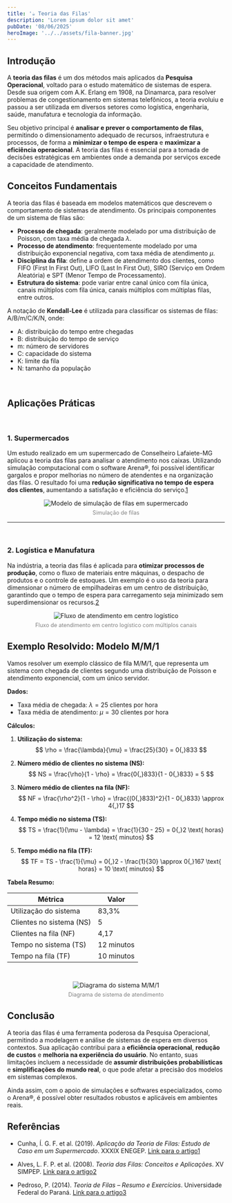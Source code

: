 ```yaml
---
title: '☕ Teoria das Filas'
description: 'Lorem ipsum dolor sit amet'
pubDate: '08/06/2025'
heroImage: '../../assets/fila-banner.jpg'
---
```



## Introdução

A **teoria das filas** é um dos métodos mais aplicados da **Pesquisa Operacional**, voltado para o estudo matemático de sistemas de espera. Desde sua origem com A.K. Erlang em 1908, na Dinamarca, para resolver problemas de congestionamento em sistemas telefônicos, a teoria evoluiu e passou a ser utilizada em diversos setores como logística, engenharia, saúde, manufatura e tecnologia da informação.

Seu objetivo principal é **analisar e prever o comportamento de filas**, permitindo o dimensionamento adequado de recursos, infraestrutura e processos, de forma a **minimizar o tempo de espera** e **maximizar a eficiência operacional**. A teoria das filas é essencial para a tomada de decisões estratégicas em ambientes onde a demanda por serviços excede a capacidade de atendimento.

## Conceitos Fundamentais

A teoria das filas é baseada em modelos matemáticos que descrevem o comportamento de sistemas de atendimento. Os principais componentes de um sistema de filas são:

- **Processo de chegada**: geralmente modelado por uma distribuição de Poisson, com taxa média de chegada $\lambda$.
- **Processo de atendimento**: frequentemente modelado por uma distribuição exponencial negativa, com taxa média de atendimento $\mu$.
- **Disciplina da fila**: define a ordem de atendimento dos clientes, como FIFO (First In First Out), LIFO (Last In First Out), SIRO (Serviço em Ordem Aleatória) e SPT (Menor Tempo de Processamento).
- **Estrutura do sistema**: pode variar entre canal único com fila única, canais múltiplos com fila única, canais múltiplos com múltiplas filas, entre outros.

A notação de **Kendall-Lee** é utilizada para classificar os sistemas de filas: A/B/m/C/K/N, onde:
- A: distribuição do tempo entre chegadas
- B: distribuição do tempo de serviço
- m: número de servidores
- C: capacidade do sistema
- K: limite da fila
- N: tamanho da população

<br/>

## Aplicações Práticas

<br/>

### 1. Supermercados

Um estudo realizado em um supermercado de Conselheiro Lafaiete-MG aplicou a teoria das filas para analisar o atendimento nos caixas. Utilizando simulação computacional com o software Arena®, foi possível identificar gargalos e propor melhorias no número de atendentes e na organização das filas. O resultado foi uma **redução significativa no tempo de espera dos clientes**, aumentando a satisfação e eficiência do serviço.[1](https://www.researchgate.net/profile/Icaro-Cunha-4/publication/385908003_APLICACAO_DA_TEORIA_DE_FILAS_ESTUDO_DE_CASO_EM_UM_SUPERMERCADO/links/673b727b88177c79e83120b3/APLICACAO-DA-TEORIA-DE-FILAS-ESTUDO-DE-CASO-EM-UM-SUPERMERCADO.pdf)

<div style="text-align: center;">
  <Image 
    src={simulacaoImage}
    alt="Modelo de simulação de filas em supermercado" 
    width={600}
    height={400}
  />
  <p style="font-size: 0.9em; color: gray; margin-top: 0.5em;">
    Simulação de filas
  </p>
</div>

---

<br/>

### 2. Logística e Manufatura

Na indústria, a teoria das filas é aplicada para **otimizar processos de produção**, como o fluxo de materiais entre máquinas, o despacho de produtos e o controle de estoques. Um exemplo é o uso da teoria para dimensionar o número de empilhadeiras em um centro de distribuição, garantindo que o tempo de espera para carregamento seja minimizado sem superdimensionar os recursos.[2](https://fecilcam.br/anais/vii_eepa/data/uploads/artigos/3-03.pdf)

<div style="text-align: center;">
  <Image 
    src={fluxoImage}
    alt="Fluxo de atendimento em centro logístico" 
    width={500}
    height={350}
  />
  <p style="font-size: 0.9em; color: gray; margin-top: 0.5em;">
    Fluxo de atendimento em centro logístico com múltiplos canais
  </p>
</div>

## Exemplo Resolvido: Modelo M/M/1

Vamos resolver um exemplo clássico de fila M/M/1, que representa um sistema com chegada de clientes segundo uma distribuição de Poisson e atendimento exponencial, com um único servidor.

**Dados:**
- Taxa média de chegada: $\lambda = 25$ clientes por hora
- Taxa média de atendimento: $\mu = 30$ clientes por hora

**Cálculos:**

1. **Utilização do sistema:**
   $$
   \rho = \frac{\lambda}{\mu} = \frac{25}{30} = 0{,}833
   $$

2. **Número médio de clientes no sistema (NS):**
   $$
   NS = \frac{\rho}{1 - \rho} = \frac{0{,}833}{1 - 0{,}833} = 5
   $$

3. **Número médio de clientes na fila (NF):**
   $$
   NF = \frac{\rho^2}{1 - \rho} = \frac{(0{,}833)^2}{1 - 0{,}833} \approx 4{,}17
   $$

4. **Tempo médio no sistema (TS):**
   $$
   TS = \frac{1}{\mu - \lambda} = \frac{1}{30 - 25} = 0{,}2 \text{ horas} = 12 \text{ minutos}
   $$

5. **Tempo médio na fila (TF):**
   $$
   TF = TS - \frac{1}{\mu} = 0{,}2 - \frac{1}{30} \approx 0{,}167 \text{ horas} = 10 \text{ minutos}
   $$

**Tabela Resumo:**

| Métrica                  | Valor         |
|--------------------------|---------------|
| Utilização do sistema    | 83,3%         |
| Clientes no sistema (NS) | 5             |
| Clientes na fila (NF)    | 4,17          |
| Tempo no sistema (TS)    | 12 minutos    |
| Tempo na fila (TF)       | 10 minutos    |


<div style="text-align: center; padding-top: 2em;">
  <Image 
    src={diagramaImage}
    alt="Diagrama do sistema M/M/1" 
    width={600}
    height={300}
  />
  <p style="font-size: 0.9em; color: gray; margin-top: 0.5em;">
    Diagrama de sistema de atendimento
  </p>
</div>

## Conclusão

A teoria das filas é uma ferramenta poderosa da Pesquisa Operacional, permitindo a modelagem e análise de sistemas de espera em diversos contextos. Sua aplicação contribui para a **eficiência operacional**, **redução de custos** e **melhoria na experiência do usuário**. No entanto, suas limitações incluem a necessidade de **assumir distribuições probabilísticas** e **simplificações do mundo real**, o que pode afetar a precisão dos modelos em sistemas complexos.

Ainda assim, com o apoio de simulações e softwares especializados, como o Arena®, é possível obter resultados robustos e aplicáveis em ambientes reais.

## Referências

- Cunha, Í. G. F. et al. (2019). *Aplicação da Teoria de Filas: Estudo de Caso em um Supermercado*. XXXIX ENEGEP. [Link para o artigo](https://www.researchgate.net/profile/Icaro-Cunha-4/publication/385908003_APLICACAO_DA_TEORIA_DE_FILAS_ESTUDO_DE_CASO_EM_UM_SUPERMERCADO/links/673b727b88177c79e83120b3/APLICACAO-DA-TEORIA-DE-FILAS-ESTUDO-DE-CASO-EM-UM-SUPERMERCADO.pdf)[1](https://www.researchgate.net/profile/Icaro-Cunha-4/publication/385908003_APLICACAO_DA_TEORIA_DE_FILAS_ESTUDO_DE_CASO_EM_UM_SUPERMERCADO/links/673b727b88177c79e83120b3/APLICACAO-DA-TEORIA-DE-FILAS-ESTUDO-DE-CASO-EM-UM-SUPERMERCADO.pdf)

- Alves, L. F. P. et al. (2008). *Teoria das Filas: Conceitos e Aplicações*. XV SIMPEP. [Link para o artigo](https://fecilcam.br/anais/vii_eepa/data/uploads/artigos/3-03.pdf)[2](https://fecilcam.br/anais/vii_eepa/data/uploads/artigos/3-03.pdf)

- Pedroso, P. (2014). *Teoria de Filas – Resumo e Exercícios*. Universidade Federal do Paraná. [Link para o artigo](https://www.eletrica.ufpr.br/pedroso/2014/TE816/Filas-Resumo-Exercicios.pdf)[3](https://www.eletrica.ufpr.br/pedroso/2014/TE816/Filas-Resumo-Exercicios.pdf)
